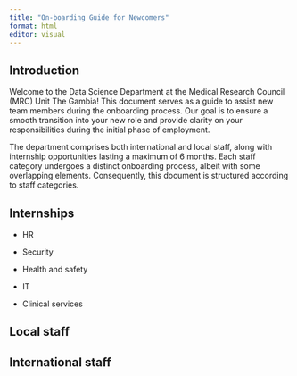 ```yaml
---
title: "On-boarding Guide for Newcomers"
format: html
editor: visual
---
```


## Introduction

Welcome to the Data Science Department at the Medical Research Council (MRC) Unit The Gambia! This document serves as a  guide to assist new team members during the onboarding process. Our goal is to ensure a smooth transition into your new role and provide clarity on your responsibilities during the initial phase of employment.

The department comprises both international and local staff, along with internship opportunities lasting a maximum of 6 months. Each staff category undergoes a distinct onboarding process, albeit with some overlapping elements. Consequently, this document is structured according to staff categories.

## Internships
- HR 

- Security 

- Health and safety

- IT 

- Clinical services 

## Local staff 
## International staff 



